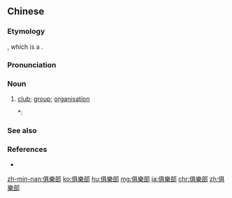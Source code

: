 ==Chinese==
{{zh-forms|s=俱乐部|lit=all-happy place}}
{{wikipedia|lang=zh}}
{{was fwotd|2014|October|1|lang=zh}}

===Etymology===
{{wasei kango|倶楽部|クラブ|club}}, which is a {{zh-psm|club|nocap=1}}.

===Pronunciation===
{{zh-pron
|m=jùlèbù
|c=keoi1 lok6 bou6
|mn=qz:kū-lo̍k-pǒ͘/tw:khū-lo̍k-pō͘/twv,xm:kū-lo̍k-pō͘/zz:kī-lo̍k-pō͘
|h=pfs=khî-lo̍k-phu
|w=3jjy loq bu
|cat=n
}}

===Noun===
{{zh-noun}}

# [[club]]; [[group]]; [[organisation]]
#*: {{zh-x|中國 '''俱樂{lè}部''' 於 @2003 年 @2 月 由 幾{jǐ} 位 熱情 的 ^中 ^澳 學生 共同 創建。|China '''Club''' was founded in February 2003 by several enthusiastic Chinese-Australian students.|ref=Catherine Price, ''[http://www.canberra.edu.au/chinacentre/cn/chinaclub_cn/index.htm About us - UCU China Club, University of Canberra]'', 2008}}

===See also===
{{CJKV||s=倶楽部|クラブ|구락부|câu lạc bộ}}

===References===
* {{thcwd|5722}}

{{zh-cat|Elementary}}
[[zh-min-nan:俱樂部]]
[[ko:俱樂部]]
[[hu:俱樂部]]
[[mg:俱樂部]]
[[ja:俱樂部]]
[[chr:俱樂部]]
[[zh:俱樂部]]